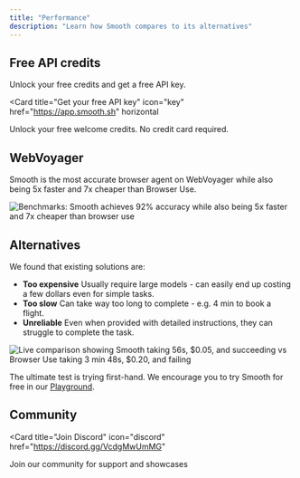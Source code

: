 ```yaml
---
title: "Performance"
description: "Learn how Smooth compares to its alternatives"
---
```


## Free API credits

Unlock your free credits and get a free API key.

<Card
  title="Get your free API key"
  icon="key"
  href="https://app.smooth.sh"
  horizontal
>
  Unlock your free welcome credits. No credit card required.
</Card>

## WebVoyager

Smooth is the most accurate browser agent on WebVoyager while also being 5x faster and 7x cheaper than Browser Use.

![Benchmarks: Smooth achieves 92% accuracy while also being 5x faster and 7x cheaper than browser use](images/benchmarks.png)

## Alternatives

We found that existing solutions are:

- **Too expensive** Usually require large models - can easily end up costing a few dollars even for simple tasks.
- **Too slow** Can take way too long to complete - e.g. 4 min to book a flight.
- **Unreliable** Even when provided with detailed instructions, they can struggle to complete the task.

![Live comparison showing Smooth taking 56s, $0.05, and succeeding vs Browser Use taking 3 min 48s, $0.20, and failing](images/comparison.gif)

The ultimate test is trying first-hand. We encourage you to try Smooth for free in our [Playground](https://app.smooth.sh).

## Community

<Card
  title="Join Discord"
  icon="discord"
  href="https://discord.gg/VcdgMwUmMG"
>
  Join our community for support and showcases
</Card>

